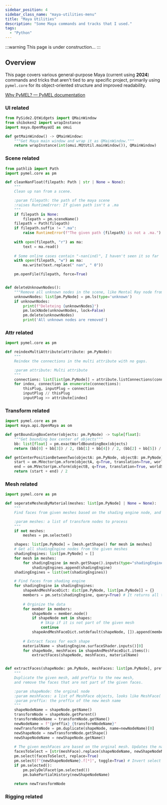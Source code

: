 ```yaml
---
sidebar_position: 4
sidebar_class_name: "maya-utilities-menu"
title: "Maya Utilities"
description: "Some Maya commands and tracks that I used."
tags:
  - "Python"
---
```


:::warning
This page is under construction...
:::

## Overview
This page covers various general-purpose Maya (current using **2024**) commands and tricks that aren't tied to any specific project, primarily using `pymel.core` for its object-oriented structure and improved readability.

[Why PyMEL? — PyMEL documentation](https://help.autodesk.com/cloudhelp/2020/CHS/Maya-Tech-Docs/PyMel/why_pymel.html)

### UI related

```python copy showLineNumbers
from PySide2.QtWidgets import QMainWindow
from shiboken2 import wrapInstance
import maya.OpenMayaUI as omui

def getMainWindow() -> QMainWindow:
    """Get Maya main window and wrap it as QMainWindow."""
    return wrapInstance(int(omui.MQtUtil.mainWindow()), QMainWindow)
```
### Scene related

```python copy showLineNumbers
from pathlib import Path
import pymel.core as pm

def cleanNanFloat(filepath: Path | str | None = None):
    """
    Clean up nan from a scene.

    :param filepath: the path of the maya scene
    :raises RuntimeError: If given path isn't a .ma
    """
    if filepath is None:
        filepath = pm.sceneName()
    filepath = Path(filepath)
    if filepath.suffix != ".ma":
        raise RuntimeError(f"The given path {filepath} is not a .ma.")
    
    with open(filepath, "r") as ma:
        text = ma.read()
    
    # Some online cases contain "-nan(ind)", I haven't seen it so far
    with open(filepath, "w") as ma:
        ma.write(text.replace(" nan", " 0"))

    pm.openFile(filepath, force=True)


def deleteUnknownNodes():
    """Remove all unknown nodes in the scene, like Mental Ray node from old Maya. """
    unknownNodes: list[pm.PyNode] = pm.ls(type='unknown')
    if unknownNodes:
        print(f"Deleteing {unknownNodes}")
        pm.lockNode(unknownNodes, lock=False)
        pm.delete(unknownNodes)
        print('All unknown nodes are removed')
```

### Attr related

```python copy showLineNumbers
import pymel.core as pm

def reindexMultiAttribute(attribute: pm.PyNode):
    """
    Reindex the connections in the multi attribute with no gaps.

    :param attribute: Multi attribute
    """
    connections: list[list[pm.PyNode]] = attribute.listConnections(connections=True, plugs=True)
    for index, connection in enumerate(connections):
        thisPlug, inputPlug = connection
        inputPlug // thisPlug
        inputPlug >> attribute[index]
```

### Transform related

```python copy showLineNumbers
import pymel.core as pm
import maya.api.OpenMaya as om

def getBoundingBoxCenter(objects: pm.PyNode) -> tuple[float]:
    """Get bounding box center of objects"""
    bb: list[float] = pm.exactWorldBoundingBox(objects)
    return (bb[0] + bb[3]) / 2, (bb[1] + bb[4]) / 2, (bb[2] + bb[5]) / 2

def getCenterPositionBetweenTwo(objectA: pm.PyNode, objectB: pm.PyNode) -> om.MVector: 
    start = om.MVector(pm.xform(objectA, q=True, translation=True, worldSpace=True))
    end = om.MVector(pm.xform(objectB, q=True, translation=True, worldSpace=True))
    return (start + end) / 2
```

### Mesh related

```python copy showLineNumbers
import pymel.core as pm

def seperateMeshesByMaterial(meshes: list[pm.PyNode] | None = None):
    """
    Find faces from given meshes based on the shading engine node, and extract the faces.

    :param meshes: a list of transform nodes to process
    """
    if not meshes:
        meshes = pm.selected()

    shapes: list[pm.PyNode] = [mesh.getShape() for mesh in meshes]
    # Get all shadingEngine nodes from the given meshes
    shadingEngines: list[pm.PyNode] = []
    for mesh in meshes:
        for shadingEngine in mesh.getShape().inputs(type="shadingEngine"):
            shadingEngines.append(shadingEngine)
    shadingEngines = list(set(shadingEngines))

    # Find faces from shading engine
    for shadingEngine in shadingEngines:
        shapeAndMeshFaceDict: dict[pm.PyNode, list[pm.PyNode]] = {}
        members = pm.sets(shadingEngine, query=True) # It returns all the faces in the scene
        
        # Orginize the data
        for member in members:
            shapeNode = member.node()
            if shapeNode not in shapes:
                # Skip if it is not part of the given mesh
                continue
            shapeAndMeshFaceDict.setdefault(shapeNode, []).append(member)
        
        # Extract faces for each shape
        materialName = shadingEngine.surfaceShader.inputs()[0]
        for shapeNode, meshFaces in shapeAndMeshFaceDict.items():
            extractFaces(shapeNode, meshFaces, materialName)


def extractFaces(shapeNode: pm.PyNode, meshFaces: list[pm.PyNode], preffix: str) -> pm.PyNode:
    """
    Duplicate the given mesh, add preffix to the new mesh,
    and remove the faces that are not part of the given faces.

    :param shapeNode: the orginal node
    :param meshFaces: a list of MeshFace objects, looks like MeshFace('BobShape.f[0:123]')
    :param preffix: the preffix of the new mesh name
    """
    shapeNodeName = shapeNode.getName()
    transformNode = shapeNode.getParent()
    transformNodeName = transformNode.getName()
    newNodeName = f"{preffix}_{transformNodeName}"
    newTransformNode = pm.duplicate(shapeNode, name=newNodeName)[0]
    newShapeNode = newTransformNode.getShape()
    newShapeNodeName = newShapeNode.getName()
    
    # The given meshFaces are based on the orginal mesh. Updates the name for the duplicated mesh.
    facesToSelect = [str(meshFace).replace(shapeNodeName, newShapeNodeName) for meshFace in meshFaces]
    pm.select(facesToSelect, replace=True)
    pm.select(f"{newShapeNodeName}.f[*]", toggle=True) # Invert select
    if pm.selected():
        pm.polyDelFacet(pm.selected())
        pm.bakePartialHistory(newShapeNodeName)
    
    return newTransformNode
```

### Rigging related